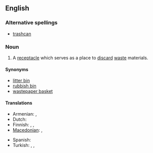 ==English==

===Alternative spellings===
* [[trashcan]]

===Noun===
{{en-noun|sg=[[trash]] [[can]]}}

# A [[receptacle]] which serves as a place to [[discard]] [[waste]] materials.

====Synonyms====
* [[litter bin]]
* [[rubbish bin]]
* [[wastepaper basket]]

====Translations====
{{trans-top|receptacle for waste materials}}
* Armenian: {{t|hy|աղբարկղ|tr=aġbarkġ|sc=Armn}},  {{t|hy|աղբաման|tr=aġbaman|sc=Armn}}
* Dutch: {{t+|nl|vuilnisbak|m}}
* Finnish: {{t-|fi|jäteastia}}, {{t+|fi|roskakori}}, {{t|fi|roskapönttö}}
* [[Macedonian]]: {{t|mk|корпа за отпадоци|f|tr=kórpa za otpádoci|sc=Cyrl}},  {{t|mk|канта за ѓубре|f|tr=kánta za ǵúbre|sc=Cyrl}}
{{trans-mid}}
* Spanish: {{t|es|tacho de basura|m}}
* Turkish: {{t|tr|çöp kutusu}},  {{t|tr|çöp tenekesi}},  {{t+|tr|çöp}}
{{trans-bottom}}